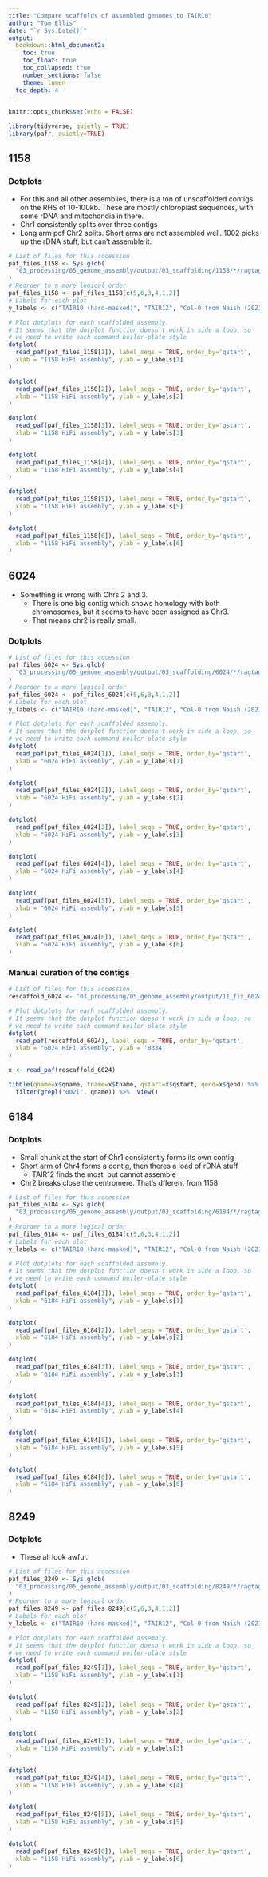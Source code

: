 ```yaml
---
title: "Compare scaffolds of assembled genomes to TAIR10"
author: "Tom Ellis"
date: "`r Sys.Date()`"
output:
  bookdown::html_document2:
    toc: true
    toc_float: true
    toc_collapsed: true
    number_sections: false
    theme: lumen
  toc_depth: 4
---
```


```r
knitr::opts_chunk$set(echo = FALSE)

library(tidyverse, quietly = TRUE)
library(pafr, quietly=TRUE)
```

## 1158

### Dotplots

* For this and all other assemblies, there is a ton of unscaffolded contigs on the RHS of 10-100kb. These are mostly chloroplast sequences, with some rDNA and mitochondia in there.
* Chr1 consistently splits over three contigs
* Long arm pof Chr2 splits. Short arms are not assembled well. 1002 picks up the rDNA stuff, but can't assemble it.

```r
# List of files for this accession
paf_files_1158 <- Sys.glob(
  "03_processing/05_genome_assembly/output/03_scaffolding/1158/*/ragtag.scaffold.asm.paf"
)
# Reorder to a more logical order
paf_files_1158 <- paf_files_1158[c(5,6,3,4,1,2)]
# Labels for each plot
y_labels <- c("TAIR10 (hard-masked)", "TAIR12", "Col-0 from Naish (2021)", "CLR assembly", "1002 Hifi assembly", "8334 HiFi assembly")

# Plot dotplots for each scaffolded assembly.
# It seems that the dotplot function doesn't work in side a loop, so 
# we need to write each command boiler-plate style
dotplot(
  read_paf(paf_files_1158[1]), label_seqs = TRUE, order_by='qstart',
  xlab = "1158 HiFi assembly", ylab = y_labels[1]
)

dotplot(
  read_paf(paf_files_1158[2]), label_seqs = TRUE, order_by='qstart',
  xlab = "1158 HiFi assembly", ylab = y_labels[2]
)

dotplot(
  read_paf(paf_files_1158[3]), label_seqs = TRUE, order_by='qstart',
  xlab = "1158 HiFi assembly", ylab = y_labels[3]
)

dotplot(
  read_paf(paf_files_1158[4]), label_seqs = TRUE, order_by='qstart',
  xlab = "1158 HiFi assembly", ylab = y_labels[4]
)

dotplot(
  read_paf(paf_files_1158[5]), label_seqs = TRUE, order_by='qstart',
  xlab = "1158 HiFi assembly", ylab = y_labels[5]
)

dotplot(
  read_paf(paf_files_1158[6]), label_seqs = TRUE, order_by='qstart',
  xlab = "1158 HiFi assembly", ylab = y_labels[6]
)
```

## 6024

* Something is wrong with Chrs 2 and 3.
  * There is one big contig which shows homology with both chromosomes, but it seems to have been assigned as Chr3.
  * That means chr2 is really small.

### Dotplots

```r
# List of files for this accession
paf_files_6024 <- Sys.glob(
  "03_processing/05_genome_assembly/output/03_scaffolding/6024/*/ragtag.scaffold.asm.paf"
)
# Reorder to a more logical order
paf_files_6024 <- paf_files_6024[c(5,6,3,4,1,2)]
# Labels for each plot
y_labels <- c("TAIR10 (hard-masked)", "TAIR12", "Col-0 from Naish (2021)", "CLR assembly", "1002 Hifi assembly", "8334 HiFi assembly")

# Plot dotplots for each scaffolded assembly.
# It seems that the dotplot function doesn't work in side a loop, so 
# we need to write each command boiler-plate style
dotplot(
  read_paf(paf_files_6024[1]), label_seqs = TRUE, order_by='qstart',
  xlab = "6024 HiFi assembly", ylab = y_labels[1]
)

dotplot(
  read_paf(paf_files_6024[2]), label_seqs = TRUE, order_by='qstart',
  xlab = "6024 HiFi assembly", ylab = y_labels[2]
)

dotplot(
  read_paf(paf_files_6024[3]), label_seqs = TRUE, order_by='qstart',
  xlab = "6024 HiFi assembly", ylab = y_labels[3]
)

dotplot(
  read_paf(paf_files_6024[4]), label_seqs = TRUE, order_by='qstart',
  xlab = "6024 HiFi assembly", ylab = y_labels[4]
)

dotplot(
  read_paf(paf_files_6024[5]), label_seqs = TRUE, order_by='qstart',
  xlab = "6024 HiFi assembly", ylab = y_labels[5]
)

dotplot(
  read_paf(paf_files_6024[6]), label_seqs = TRUE, order_by='qstart',
  xlab = "6024 HiFi assembly", ylab = y_labels[6]
)
```


### Manual curation of the contigs

```r
# List of files for this accession
rescaffold_6024 <- "03_processing/05_genome_assembly/output/11_fix_6024/ragtag.scaffold.asm.paf"

# Plot dotplots for each scaffolded assembly.
# It seems that the dotplot function doesn't work in side a loop, so 
# we need to write each command boiler-plate style
dotplot(
  read_paf(rescaffold_6024), label_seqs = TRUE, order_by='qstart',
  xlab = "6024 HiFi assembly", ylab = '8334'
)

x <- read_paf(rescaffold_6024)

tibble(qname=x$qname, tname=x$tname, qstart=x$qstart, qend=x$qend) %>% 
  filter(grepl("002l", qname)) %>%  View()
```


## 6184

### Dotplots

* Small chunk at the start of Chr1 consistently forms its own contig
* Short arm of Chr4 forms a contig, then theres a load of rDNA stuff
  * TAIR12 finds the most, but cannot assemble
* Chr2 breaks close the centromere. That's dfferent from 1158


```r
# List of files for this accession
paf_files_6184 <- Sys.glob(
  "03_processing/05_genome_assembly/output/03_scaffolding/6184/*/ragtag.scaffold.asm.paf"
)
# Reorder to a more logical order
paf_files_6184 <- paf_files_6184[c(5,6,3,4,1,2)]
# Labels for each plot
y_labels <- c("TAIR10 (hard-masked)", "TAIR12", "Col-0 from Naish (2021)", "CLR assembly", "1002 Hifi assembly", "8334 HiFi assembly")

# Plot dotplots for each scaffolded assembly.
# It seems that the dotplot function doesn't work in side a loop, so 
# we need to write each command boiler-plate style
dotplot(
  read_paf(paf_files_6184[1]), label_seqs = TRUE, order_by='qstart',
  xlab = "6184 HiFi assembly", ylab = y_labels[1]
)

dotplot(
  read_paf(paf_files_6184[2]), label_seqs = TRUE, order_by='qstart',
  xlab = "6184 HiFi assembly", ylab = y_labels[2]
)

dotplot(
  read_paf(paf_files_6184[3]), label_seqs = TRUE, order_by='qstart',
  xlab = "6184 HiFi assembly", ylab = y_labels[3]
)

dotplot(
  read_paf(paf_files_6184[4]), label_seqs = TRUE, order_by='qstart',
  xlab = "6184 HiFi assembly", ylab = y_labels[4]
)

dotplot(
  read_paf(paf_files_6184[5]), label_seqs = TRUE, order_by='qstart',
  xlab = "6184 HiFi assembly", ylab = y_labels[5]
)

dotplot(
  read_paf(paf_files_6184[6]), label_seqs = TRUE, order_by='qstart',
  xlab = "6184 HiFi assembly", ylab = y_labels[6]
)
```
  
## 8249

### Dotplots

* These all look awful.

```r
# List of files for this accession
paf_files_8249 <- Sys.glob(
  "03_processing/05_genome_assembly/output/03_scaffolding/8249/*/ragtag.scaffold.asm.paf"
)
# Reorder to a more logical order
paf_files_8249 <- paf_files_8249[c(5,6,3,4,1,2)]
# Labels for each plot
y_labels <- c("TAIR10 (hard-masked)", "TAIR12", "Col-0 from Naish (2021)", "CLR assembly", "1002 Hifi assembly", "8334 HiFi assembly")

# Plot dotplots for each scaffolded assembly.
# It seems that the dotplot function doesn't work in side a loop, so 
# we need to write each command boiler-plate style
dotplot(
  read_paf(paf_files_8249[1]), label_seqs = TRUE, order_by='qstart',
  xlab = "1158 HiFi assembly", ylab = y_labels[1]
)

dotplot(
  read_paf(paf_files_8249[2]), label_seqs = TRUE, order_by='qstart',
  xlab = "1158 HiFi assembly", ylab = y_labels[2]
)

dotplot(
  read_paf(paf_files_8249[3]), label_seqs = TRUE, order_by='qstart',
  xlab = "1158 HiFi assembly", ylab = y_labels[3]
)

dotplot(
  read_paf(paf_files_8249[4]), label_seqs = TRUE, order_by='qstart',
  xlab = "1158 HiFi assembly", ylab = y_labels[4]
)

dotplot(
  read_paf(paf_files_8249[5]), label_seqs = TRUE, order_by='qstart',
  xlab = "1158 HiFi assembly", ylab = y_labels[5]
)

dotplot(
  read_paf(paf_files_8249[6]), label_seqs = TRUE, order_by='qstart',
  xlab = "1158 HiFi assembly", ylab = y_labels[6]
)
```
  
